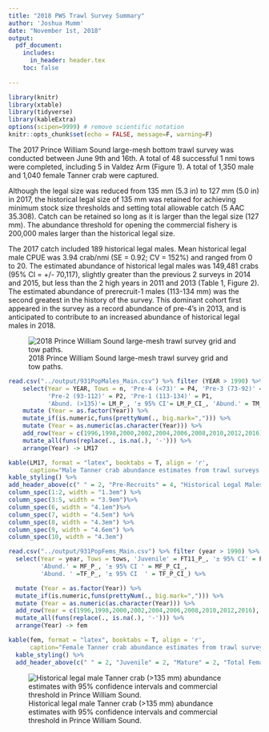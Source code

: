 ```yaml
---
title: "2018 PWS Trawl Survey Summary"
author: 'Joshua Mumm'      
date: "November 1st, 2018"
output:
  pdf_document:
    includes:
      in_header: header.tex
    toc: false
    
---
```

```r
library(knitr)
library(xtable)
library(tidyverse)
library(kableExtra)
options(scipen=9999) # remove scientific notation
knitr::opts_chunk$set(echo = FALSE, message=F, warning=F)
```

The 2017 Prince William Sound large-mesh bottom trawl survey was conducted between June 9th and 16th.  A total of 48 successful 1 nmi tows were completed, including 5 in Valdez Arm (Figure 1).  A total of 1,350 male and 1,040 female Tanner crab were captured.

Although the legal size was reduced from 135 mm (5.3 in) to 127 mm (5.0 in) in 2017, the historical legal size of 135 mm was retained for achieving minimum stock size thresholds and setting total allowable catch (5 AAC 35.308).  Catch can be retained so long as it is larger than the legal size (127 mm).  The abundance threshold for opening the commercial fishery is 200,000 males larger than the historical legal size.

The 2017 catch included 189 historical legal males.  Mean historical legal male CPUE was 3.94 crab/nmi (SE = 0.92; CV = 152%) and ranged from 0 to 20.  The estimated abundance of historical legal males was 149,481 crabs (95% CI = +/- 70,117), slightly greater than the previous 2 surveys in 2014 and 2015, but less than the 2 high years in 2011 and 2013 (Table 1, Figure 2).  The estimated abundance of prerecruit-1 males (113-134 mm) was the second greatest in the history of the survey.  This dominant cohort first appeared in the survey as a record abundance of pre-4’s in 2013, and is anticipated to contribute to an increased abundance of historical legal males in 2018.
      
\listoftables
\listoffigures

![2018 Prince William Sound large-mesh trawl survey grid and tow paths.](../figs/2018_PWS_Lg_Mesh_Survey_8by11_TowPaths_181022.png)

\hfill\break
\hfill\break
\hfill\break

\newpage
```r
read.csv("../output/931PopMales_Main.csv") %>% filter (YEAR > 1990) %>%
    select(Year = YEAR, Tows = n, 'Pre-4 (<73)' = P4, 'Pre-3 (73-92)' = P3,
           'Pre-2 (93-112)' = P2, 'Pre-1 (113-134)' = P1,
           'Abund. (>135)'= LM_P_, '± 95% CI'= LM_P_CI_, 'Abund.' = TM_P_, '± 95% CI '= TM_P_CI_ ) %>%
    mutate (Year = as.factor(Year)) %>%
    mutate_if(is.numeric,funs(prettyNum(., big.mark=","))) %>%
    mutate (Year = as.numeric(as.character(Year))) %>%
    add_row(Year = c(1996,1998,2000,2002,2004,2006,2008,2010,2012,2016), 'Pre-1 (113-134)' = rep('No_Survey',10)) %>%
    mutate_all(funs(replace(., is.na(.), '-'))) %>%
    arrange(Year) -> LM17

kable(LM17, format = "latex", booktabs = T, align = 'r',
      caption="Male Tanner crab abundance estimates from trawl surveys in Prince William Sound, 1991-2018. Parenthetical size limits are carapace width in millimeters.") %>%
kable_styling() %>%
add_header_above(c(" " = 2, "Pre-Recruits" = 4, "Historical Legal Males" = 2, "Total Males" = 2))%>%
column_spec(1:2, width = "1.3em") %>%
column_spec(3:5, width = "3.9em")%>%
column_spec(6, width = "4.1em")%>%
column_spec(7, width = "4.5em") %>%
column_spec(8, width = "4.3em") %>%
column_spec(9, width = "4.6em") %>%
column_spec(10, width = "4.3em")
```  

```r
read.csv("../output/931PopFems_Main.csv") %>% filter (year > 1990) %>% 
  select(Year = year, Tows = tows, 'Juvenile' = FT11_P_, '± 95% CI' = FT11_P_CI_,
         'Abund.' = MF_P_, '± 95% CI ' = MF_P_CI_,
         'Abund. ' =TF_P_, '± 95% CI  ' = TF_P_CI_) %>%

  mutate (Year = as.factor(Year)) %>%
  mutate_if(is.numeric,funs(prettyNum(., big.mark=","))) %>%
  mutate (Year = as.numeric(as.character(Year))) %>%
  add_row(Year = c(1996,1998,2000,2002,2004,2006,2008,2010,2012,2016), 'Abund.' = rep('No_Survey',10)) %>%
  mutate_all(funs(replace(., is.na(.), '-'))) %>%
  arrange(Year) -> fem

kable(fem, format = "latex", booktabs = T, align = 'r',
      caption="Female Tanner crab abundance estimates from trawl surveys in Prince William Sound, 1991-2018.") %>%
  kable_styling() %>%
  add_header_above(c(" " = 2, "Juvenile" = 2, "Mature" = 2, "Total Females" = 2))
```
\hfill\break
\hfill\break
\hfill\break

![Historical legal male Tanner crab (>135 mm) abundance estimates with 95% confidence intervals and commercial threshold in Prince William Sound.](../figs/T06LM.png)

\pagebreak
\newpage






